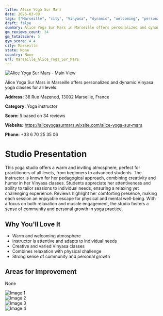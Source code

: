 ```yaml
---
title: Alice Yoga Sur Mars
date: 2025-03-08
tags: ["Marseille", "city", "Vinyasa", "dynamic", "welcoming", "personalized", "Marseille"]  
draft: false
summary: Alice Yoga Sur Mars in Marseille offers personalized and dynamic Vinyasa yoga classes for all levels.
gm_reviews_count: 34
gm_totalScore: 5
gym_score: 4.4
city: Marseille
state: None
country: None
url: Marseille_Alice_Yoga_Sur_Mars
---
```


<div className="aspect-[16/9] relative my-8">
  <img 
    src="https://lh5.googleusercontent.com/p/AF1QipNriX-XQImyZgoScQA3Ktb_bU6gP1VXnSuoh4k8=w1920-h1080-k-no"
    alt="Alice Yoga Sur Mars - Main View"
    className="object-cover absolute inset-0 w-full h-full rounded-lg"
  />
</div>

Alice Yoga Sur Mars in Marseille offers personalized and dynamic Vinyasa yoga classes for all levels.

**Address:** 38 Rue Mazenod, 13002 Marseille, France

**Category:** Yoga instructor

**Score:** 5 based on 34 reviews

**Website:** https://aliceyogasurmars.wixsite.com/alice-yoga-sur-mars

**Phone:** +33 6 70 25 35 06

# Studio Presentation

This yoga studio offers a warm and inviting atmosphere, perfect for practitioners of all levels, from beginners to advanced students. The instructor is known for her pedagogical approach, combining creativity and humor in her Vinyasa classes. Students appreciate her attentiveness and ability to tailor sessions to individual needs, ensuring a relaxing yet challenging experience. Reviews highlight her comforting presence, making each session an enjoyable escape for physical and mental well-being. With a focus on both relaxation and muscle engagement, the studio fosters a sense of community and personal growth in yoga practice.

## Why You'll Love It

- Warm and welcoming atmosphere
- Instructor is attentive and adapts to individual needs
- Creative and varied Vinyasa classes
- Combines relaxation with physical challenge
- Strong sense of community and personal growth

## Areas for Improvement

None

<div className="grid grid-cols-1 xl:grid-cols-2 gap-4 my-8">
<div className="aspect-[4/3] relative"><img src="https://lh5.googleusercontent.com/p/AF1QipO7KWV25DhDC0TKriziPSMdWixzlkV7jNMEBIhn=w1920-h1080-k-no" alt="Image 1" className="object-cover absolute inset-0 w-full h-full rounded-lg" /></div>
<div className="aspect-[4/3] relative"><img src="https://lh5.googleusercontent.com/p/AF1QipN8U4JN4aI5qA4wfkt7DCJM6lDeQQh3aU-BjlAk=w1920-h1080-k-no" alt="Image 2" className="object-cover absolute inset-0 w-full h-full rounded-lg" /></div>
<div className="aspect-[4/3] relative"><img src="https://lh5.googleusercontent.com/p/AF1QipOfQm4Rb14OX0zV4uaGWa4_4BBC8abA1KUy1YQG=w1920-h1080-k-no" alt="Image 3" className="object-cover absolute inset-0 w-full h-full rounded-lg" /></div>
<div className="aspect-[4/3] relative"><img src="https://lh5.googleusercontent.com/p/AF1QipPB5W0eVqoqQQAqDPWI_adunmRj72GdapSkDops=w1920-h1080-k-no" alt="Image 4" className="object-cover absolute inset-0 w-full h-full rounded-lg" /></div>
</div>